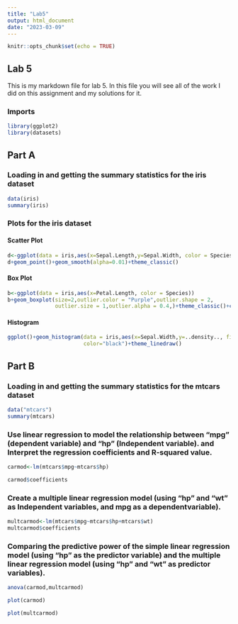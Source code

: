 ```yaml
---
title: "Lab5"
output: html_document
date: "2023-03-09"
---
```


```r
knitr::opts_chunk$set(echo = TRUE)
```

## Lab 5

This is my markdown file for lab 5. In this file you will see all of the work I did on this assignment and my solutions for it.


### Imports
```r
library(ggplot2)
library(datasets)
```


## Part A

### Loading in and getting the summary statistics for the iris dataset
```r
data(iris)
summary(iris)
```

### Plots for the iris dataset
#### Scatter Plot

```r
d<-ggplot(data = iris,aes(x=Sepal.Length,y=Sepal.Width, color = Species))
d+geom_point()+geom_smooth(alpha=0.01)+theme_classic()
```

#### Box Plot
```r
b<-ggplot(data = iris,aes(x=Petal.Length, color = Species))
b+geom_boxplot(size=2,outlier.color = "Purple",outlier.shape = 2,
               outlier.size = 1,outlier.alpha = 0.4,)+theme_classic()+coord_flip()
```

#### Histogram

```r
ggplot()+geom_histogram(data = iris,aes(x=Sepal.Width,y=..density.., fill = Species),
                        color="black")+theme_linedraw()
```

## Part B

### Loading in and getting the summary statistics for the mtcars dataset
```r
data("mtcars")
summary(mtcars)
```


### Use linear regression to model the relationship between "mpg" (dependent variable) and "hp" (Independent variable). and Interpret the regression coefficients and R-squared value.

```r
carmod<-lm(mtcars$mpg~mtcars$hp)

carmod$coefficients
```

### Create a multiple linear regression model (using "hp" and "wt" as Independent variables, and mpg as a dependentvariable).
```r
multcarmod<-lm(mtcars$mpg~mtcars$hp+mtcars$wt)
multcarmod$coefficients
```



### Comparing the predictive power of the simple linear regression model (using "hp" as the predictor variable) and the multiple linear regression model (using "hp" and "wt" as predictor variables).


```r
anova(carmod,multcarmod)

plot(carmod)

plot(multcarmod)
```

